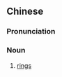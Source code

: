 {{also|吊环}}
==Chinese==
{{zh-forms|s=吊环}}

===Pronunciation===
{{zh-pron
|m=diàohuán
|mn=tiàu-khoân
|cat=n
}}

===Noun===
{{zh-noun}}
# {{lb|zh|gymnastics}} [[rings]]